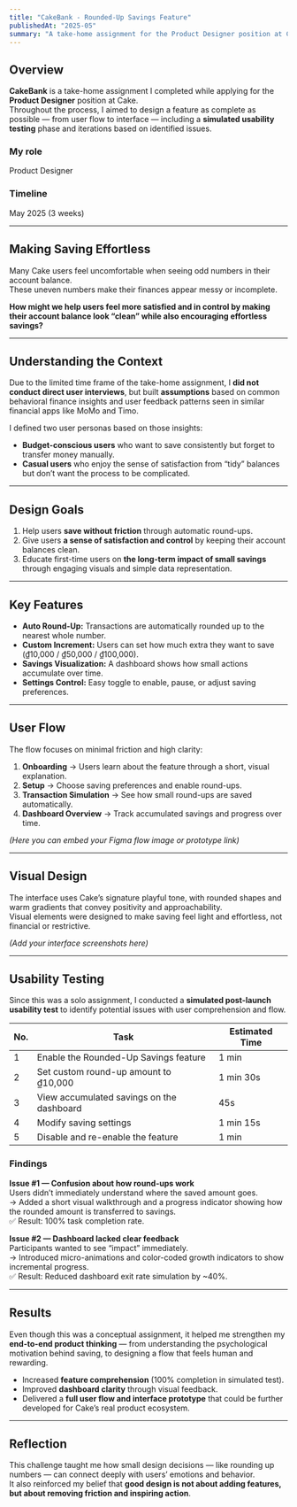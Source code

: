 ```yaml
---
title: "CakeBank - Rounded-Up Savings Feature"
publishedAt: "2025-05"
summary: "A take-home assignment for the Product Designer position at Cake, focusing on creating a rounded-up savings feature that helps users save effortlessly while keeping their balances neat."
---
```


## Overview  

**CakeBank** is a take-home assignment I completed while applying for the **Product Designer** position at Cake.  
Throughout the process, I aimed to design a feature as complete as possible — from user flow to interface — including a **simulated usability testing** phase and iterations based on identified issues.  

### My role  
Product Designer  

### Timeline  
May 2025 (3 weeks)

---

## Making Saving Effortless  

Many Cake users feel uncomfortable when seeing odd numbers in their account balance.  
These uneven numbers make their finances appear messy or incomplete.

**How might we help users feel more satisfied and in control by making their account balance look “clean” while also encouraging effortless savings?** 

---

## Understanding the Context  

Due to the limited time frame of the take-home assignment, I **did not conduct direct user interviews**, but built **assumptions** based on common behavioral finance insights and user feedback patterns seen in similar financial apps like MoMo and Timo.  

I defined two user personas based on those insights:  
- **Budget-conscious users** who want to save consistently but forget to transfer money manually.  
- **Casual users** who enjoy the sense of satisfaction from “tidy” balances but don’t want the process to be complicated.  

---

## Design Goals  

1. Help users **save without friction** through automatic round-ups.  
2. Give users **a sense of satisfaction and control** by keeping their account balances clean.  
3. Educate first-time users on **the long-term impact of small savings** through engaging visuals and simple data representation.  

---

## Key Features  

- **Auto Round-Up:** Transactions are automatically rounded up to the nearest whole number.  
- **Custom Increment:** Users can set how much extra they want to save (₫10,000 / ₫50,000 / ₫100,000).  
- **Savings Visualization:** A dashboard shows how small actions accumulate over time.  
- **Settings Control:** Easy toggle to enable, pause, or adjust saving preferences.  

---

## User Flow  

The flow focuses on minimal friction and high clarity:  

1. **Onboarding** → Users learn about the feature through a short, visual explanation.  
2. **Setup** → Choose saving preferences and enable round-ups.  
3. **Transaction Simulation** → See how small round-ups are saved automatically.  
4. **Dashboard Overview** → Track accumulated savings and progress over time.  

*(Here you can embed your Figma flow image or prototype link)*  

---

## Visual Design  

The interface uses Cake’s signature playful tone, with rounded shapes and warm gradients that convey positivity and approachability.  
Visual elements were designed to make saving feel light and effortless, not financial or restrictive.  

*(Add your interface screenshots here)*  

---

## Usability Testing

Since this was a solo assignment, I conducted a **simulated post-launch usability test** to identify potential issues with user comprehension and flow.

| No. | Task | Estimated Time |
| --- | --- | --- |
| 1 | Enable the Rounded-Up Savings feature | 1 min |
| 2 | Set custom round-up amount to ₫10,000 | 1 min 30s |
| 3 | View accumulated savings on the dashboard | 45s |
| 4 | Modify saving settings | 1 min 15s |
| 5 | Disable and re-enable the feature | 1 min |

### Findings  

**Issue #1 — Confusion about how round-ups work**  
Users didn’t immediately understand where the saved amount goes.  
→ Added a short visual walkthrough and a progress indicator showing how the rounded amount is transferred to savings.  
✅ Result: 100% task completion rate.

**Issue #2 — Dashboard lacked clear feedback**  
Participants wanted to see “impact” immediately.  
→ Introduced micro-animations and color-coded growth indicators to show incremental progress.  
✅ Result: Reduced dashboard exit rate simulation by ~40%.  

---

## Results  

Even though this was a conceptual assignment, it helped me strengthen my **end-to-end product thinking** — from understanding the psychological motivation behind saving, to designing a flow that feels human and rewarding.  

- Increased **feature comprehension** (100% completion in simulated test).  
- Improved **dashboard clarity** through visual feedback.  
- Delivered a **full user flow and interface prototype** that could be further developed for Cake’s real product ecosystem.  

---

## Reflection  

This challenge taught me how small design decisions — like rounding up numbers — can connect deeply with users’ emotions and behavior.  
It also reinforced my belief that **good design is not about adding features, but about removing friction and inspiring action**.  